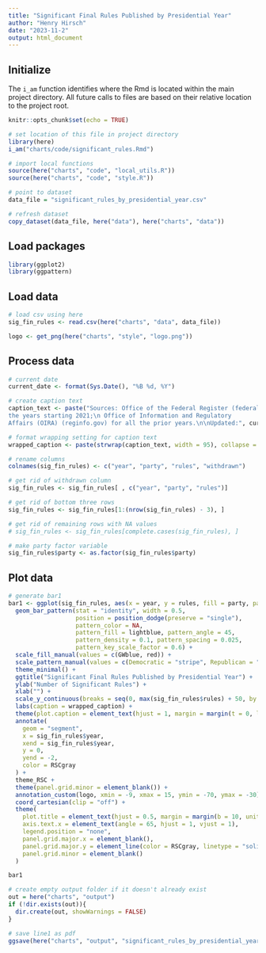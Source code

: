 ```yaml
---
title: "Significant Final Rules Published by Presidential Year"
author: "Henry Hirsch"
date: "2023-11-2"
output: html_document
---
```


## Initialize

The `i_am` function identifies where the Rmd is located within the main project directory. All future calls to files are based on their relative location to the project root.

```r
knitr::opts_chunk$set(echo = TRUE)

# set location of this file in project directory
library(here)
i_am("charts/code/significant_rules.Rmd")

# import local functions
source(here("charts", "code", "local_utils.R"))
source(here("charts", "code", "style.R"))

# point to dataset
data_file = "significant_rules_by_presidential_year.csv"

# refresh dataset
copy_dataset(data_file, here("data"), here("charts", "data"))

```

## Load packages

```r

library(ggplot2)
library(ggpattern)

```

## Load data

```r
# load csv using here
sig_fin_rules <- read.csv(here("charts", "data", data_file))

logo <- get_png(here("charts", "style", "logo.png"))

```

## Process data

```r
# current date
current_date <- format(Sys.Date(), "%B %d, %Y")

# create caption text
caption_text <- paste("Sources: Office of the Federal Register (federalregister.gov) for
the years starting 2021;\n Office of Information and Regulatory
Affairs (OIRA) (reginfo.gov) for all the prior years.\n\nUpdated:", current_date)

# format wrapping setting for caption text
wrapped_caption <- paste(strwrap(caption_text, width = 95), collapse = "\n")

# rename columns
colnames(sig_fin_rules) <- c("year", "party", "rules", "withdrawn")

# get rid of withdrawn column
sig_fin_rules <- sig_fin_rules[ , c("year", "party", "rules")]

# get rid of bottom three rows
sig_fin_rules <- sig_fin_rules[1:(nrow(sig_fin_rules) - 3), ]

# get rid of remaining rows with NA values
# sig_fin_rules <- sig_fin_rules[complete.cases(sig_fin_rules), ]

# make party factor variable
sig_fin_rules$party <- as.factor(sig_fin_rules$party)

```

## Plot data

```r
# generate bar1
bar1 <- ggplot(sig_fin_rules, aes(x = year, y = rules, fill = party, pattern = party)) +
  geom_bar_pattern(stat = "identity", width = 0.5,
                   position = position_dodge(preserve = "single"),
                   pattern_color = NA,
                   pattern_fill = lightblue, pattern_angle = 45,
                   pattern_density = 0.1, pattern_spacing = 0.025,
                   pattern_key_scale_factor = 0.6) +
  scale_fill_manual(values = c(GWblue, red)) +
  scale_pattern_manual(values = c(Democratic = "stripe", Republican = "none")) +
  theme_minimal() +
  ggtitle("Significant Final Rules Published by Presidential Year") +
  ylab("Number of Significant Rules") +
  xlab("") +
  scale_y_continuous(breaks = seq(0, max(sig_fin_rules$rules) + 50, by = 50), expand = c(0, 0.05), limits = c(-2, max(sig_fin_rules$rules) + 50)) +
  labs(caption = wrapped_caption) +
  theme(plot.caption = element_text(hjust = 1, margin = margin(t = 0, l = 36, b = 50, unit = "pt"))) +
  annotate(
    geom = "segment",
    x = sig_fin_rules$year,
    xend = sig_fin_rules$year,
    y = 0,
    yend = -2,
    color = RSCgray
  ) +
  theme_RSC +
  theme(panel.grid.minor = element_blank()) +
  annotation_custom(logo, xmin = -9, xmax = 15, ymin = -70, ymax = -30) + # for logo
  coord_cartesian(clip = "off") +
  theme(
    plot.title = element_text(hjust = 0.5, margin = margin(b = 10, unit = "pt")),
    axis.text.x = element_text(angle = 65, hjust = 1, vjust = 1),
    legend.position = "none",
    panel.grid.major.x = element_blank(),
    panel.grid.major.y = element_line(color = RSCgray, linetype = "solid"),
    panel.grid.minor = element_blank()
  )

bar1
```

```r
# create empty output folder if it doesn't already exist
out = here("charts", "output")
if (!dir.exists(out)){
  dir.create(out, showWarnings = FALSE)
}

# save line1 as pdf
ggsave(here("charts", "output", "significant_rules_by_presidential_year.pdf"), plot = bar1, width = 12, height = 9, dpi = 300)
```
